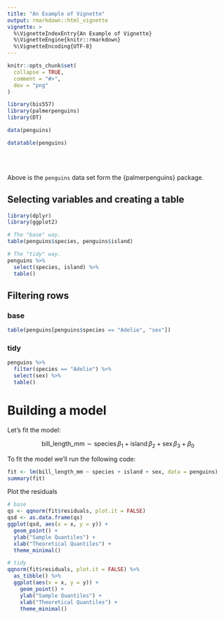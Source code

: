 ```yaml
---
title: "An Example of Vignette"
output: rmarkdown::html_vignette
vignette: >
  %\VignetteIndexEntry{An Example of Vignette}
  %\VignetteEngine{knitr::rmarkdown}
  %\VignetteEncoding{UTF-8}
---
```


```r
knitr::opts_chunk$set(
  collapse = TRUE,
  comment = "#>",
  dev = "png"
)

```

```r
library(bis557)
library(palmerpenguins)
library(DT)

data(penguins)

datatable(penguins)
```

<br><br>

Above is the `penguins` data set form the {palmerpenguins} package.

## Selecting variables and creating a table

```r
library(dplyr)
library(ggplot2)

# The "base" way.
table(penguins$species, penguins$island)

# The "tidy" way.
penguins %>%
  select(species, island) %>%
  table()

```


## Filtering rows

### base
```r
table(penguins[penguins$species == "Adelie", "sex"])
```

### tidy
```r
penguins %>%
  filter(species == "Adelie") %>%
  select(sex) %>%
  table()
```
# Building a model

Let's fit the model:

$$
\text{bill_length_mm} \sim \text{species} \, \beta_1 + \text{island} \, \beta_2 + \text{sex} \, \beta_3 + \beta_0
$$

To fit the model we'll run the following code:

```r
fit <- lm(bill_length_mm ~ species + island + sex, data = penguins)
summary(fit)
```

Plot the residuals
```r
# base
qs <- qqnorm(fit$residuals, plot.it = FALSE)
qsd <- as.data.frame(qs)
ggplot(qsd, aes(x = x, y = y)) + 
  geom_point() +
  ylab("Sample Quantiles") +
  xlab("Theoretical Quantiles") +
  theme_minimal()
```

```r
# tidy
qqnorm(fit$residuals, plot.it = FALSE) %>%
  as_tibble() %>%
  ggplot(aes(x = x, y = y)) + 
    geom_point() +
    ylab("Sample Quantiles") +
    xlab("Theoretical Quantiles") +
    theme_minimal()
```
